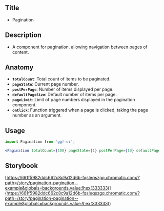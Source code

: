 ## Title

- Pagination

## Description

- A component for pagination, allowing navigation between pages of content.

## Anatomy

- **`totalCount`**: Total count of items to be paginated.
- **`pageState`**: Current page number.
- **`postPerPage`**: Number of items displayed per page.
- **`defaultPageSize`**: Default number of items per page.
- **`pageLimit`**: Limit of page numbers displayed in the pagination component.
- **`onClick`**: Function triggered when a page is clicked, taking the page number as an argument.

## Usage

```jsx
import Pagination from 'ggf-ui';
```

```jsx
<Pagination totalCount={100} pageState={1} postPerPage={10} defaultPageSize={100} pageLimit={5} onClick={onClick} />
```

## Storybook

[https://661f5982ddc662c8c9a12d6b-fqsleqszgq.chromatic.com/?path=/story/pagination-pagination--example&globals=backgrounds.value:!hex(333333)](<https://661f5982ddc662c8c9a12d6b-fqsleqszgq.chromatic.com/?path=/story/pagination-pagination--example&globals=backgrounds.value:!hex(333333)>)
